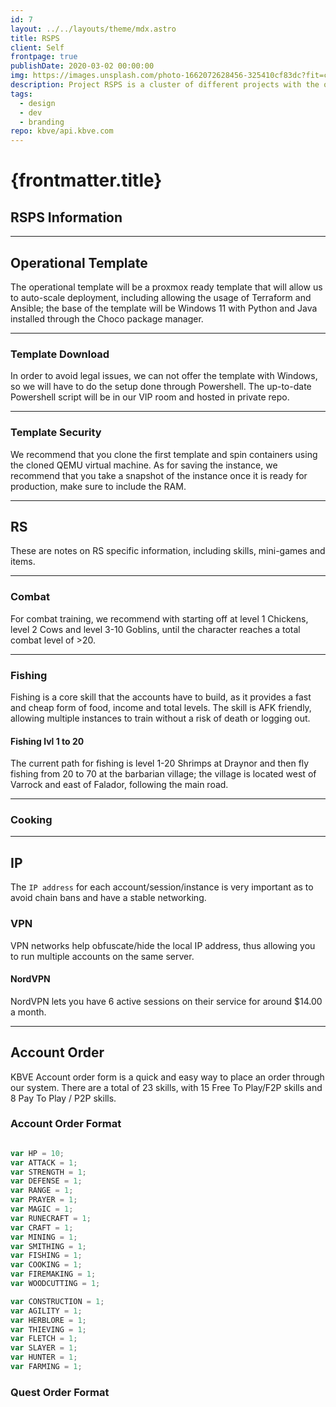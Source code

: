 ```yaml
---
id: 7
layout: ../../layouts/theme/mdx.astro
title: RSPS
client: Self
frontpage: true
publishDate: 2020-03-02 00:00:00
img: https://images.unsplash.com/photo-1662072628456-325410cf83dc?fit=crop&w=1400&h=700&q=75
description: Project RSPS is a cluster of different projects with the objective to make a MMORPG farm.
tags:
  - design
  - dev
  - branding
repo: kbve/api.kbve.com
---
```


# {frontmatter.title}

## RSPS Information

* * *

## Operational Template

The operational template will be a proxmox ready template that will allow us to auto-scale deployment, including allowing the usage of Terraform and Ansible; the base of the template will be Windows 11 with Python and Java installed through the Choco package manager.

* * *

### Template Download

In order to avoid legal issues, we can not offer the template with Windows, so we will have to do the setup done through Powershell. The up-to-date Powershell script will be in our VIP room and hosted in private repo.

* * *

### Template Security

We recommend that you clone the first template and spin containers using the cloned QEMU virtual machine. As for saving the instance, we recommend that you take a snapshot of the instance once it is ready for production, make sure to include the RAM.

* * *

## RS

These are notes on RS specific information, including skills, mini-games and items. 

* * *

### Combat

For combat training, we recommend with starting off at level 1 Chickens, level 2 Cows and level 3-10 Goblins, until the character reaches a total combat level of >20.

* * *

### Fishing

Fishing is a core skill that the accounts have to build, as it provides a fast and cheap form of food, income and total levels. The skill is AFK friendly, allowing multiple instances to train without a risk of death or logging out.

#### Fishing lvl 1 to 20
The current path for fishing is level 1-20 Shrimps at Draynor and then fly fishing from 20 to 70 at the barbarian village; the village is located west of Varrock and east of Falador, following the main road.


* * *

### Cooking

* * *

## IP

The `IP address` for each account/session/instance is very important as to avoid chain bans and have a stable networking.

### VPN

VPN networks help obfuscate/hide the local IP address, thus allowing you to run multiple accounts on the same server.

#### NordVPN

NordVPN lets you have 6 active sessions on their service for around $14.00 a month.

* * *

## Account Order

KBVE Account order form is a quick and easy way to place an order through our system. There are a total of 23 skills, with 15 Free To Play/F2P skills and 8 Pay To Play / P2P skills.

### Account Order Format

```javascript

var HP = 10;
var ATTACK = 1;
var STRENGTH = 1;
var DEFENSE = 1;
var RANGE = 1;
var PRAYER = 1;
var MAGIC = 1;
var RUNECRAFT = 1;
var CRAFT = 1;
var MINING = 1;
var SMITHING = 1;
var FISHING = 1;
var COOKING = 1;
var FIREMAKING = 1;
var WOODCUTTING = 1;

var CONSTRUCTION = 1;
var AGILITY = 1;
var HERBLORE = 1;
var THIEVING = 1;
var FLETCH = 1;
var SLAYER = 1;
var HUNTER = 1;
var FARMING = 1;

```

### Quest Order Format

```javascript

```